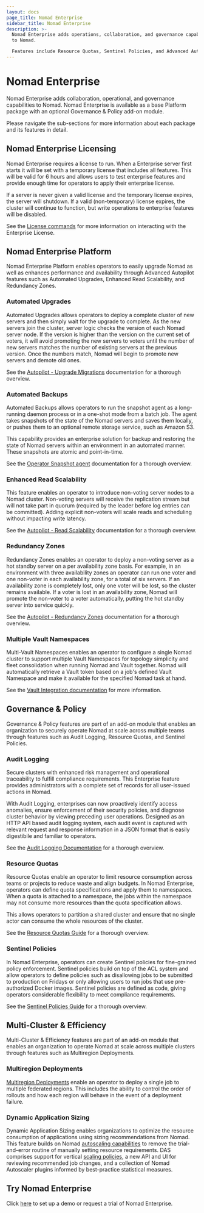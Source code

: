 ```yaml
---
layout: docs
page_title: Nomad Enterprise
sidebar_title: Nomad Enterprise
description: >-
  Nomad Enterprise adds operations, collaboration, and governance capabilities
  to Nomad.

  Features include Resource Quotas, Sentinel Policies, and Advanced Autopilot.
---
```


# Nomad Enterprise

Nomad Enterprise adds collaboration, operational, and governance capabilities
to Nomad. Nomad Enterprise is available as a base Platform package with an
optional Governance & Policy add-on module.

Please navigate the sub-sections for more information about each package and
its features in detail.

## Nomad Enterprise Licensing

Nomad Enterprise requires a license to run. When a Enterprise server first
starts it will be set with a temporary license that includes all
features. This will be valid for 6 hours and allows users to test enterprise
features and provide enough time for operators to apply their enterprise
license.

If a server is never given a valid license and the temporary license expires,
the server will shutdown. If a valid (non-temporary) license expires, the
cluster will continue to function, but write operations to enterprise features
will be disabled.

See the [License commands](/docs/commands/license) for more information on
interacting with the Enterprise License.

## Nomad Enterprise Platform

Nomad Enterprise Platform enables operators to easily upgrade Nomad as well as
enhances performance and availability through Advanced Autopilot features such
as Automated Upgrades, Enhanced Read Scalability, and Redundancy Zones.

### Automated Upgrades

Automated Upgrades allows operators to deploy a complete cluster of new
servers and then simply wait for the upgrade to complete. As the new servers
join the cluster, server logic checks the version of each Nomad server
node. If the version is higher than the version on the current set of voters,
it will avoid promoting the new servers to voters until the number of new
servers matches the number of existing servers at the previous version. Once
the numbers match, Nomad will begin to promote new servers and demote old
ones.

See the [Autopilot - Upgrade
Migrations](https://learn.hashicorp.com/tutorials/nomad/autopilot#upgrade-migrations)
documentation for a thorough overview.

### Automated Backups

Automated Backups allows operators to run the snapshot agent as a long-running
daemon process or in a one-shot mode from a batch job. The agent takes
snapshots of the state of the Nomad servers and saves them locally, or pushes
them to an optional remote storage service, such as Amazon S3.

This capability provides an enterprise solution for backup and restoring the
state of Nomad servers within an environment in an automated manner. These
snapshots are atomic and point-in-time.

See the [Operator Snapshot agent](/docs/commands/operator/snapshot-agent)
documentation for a thorough overview.

### Enhanced Read Scalability

This feature enables an operator to introduce non-voting server nodes to a
Nomad cluster. Non-voting servers will receive the replication stream but will
not take part in quorum (required by the leader before log entries can be
committed). Adding explicit non-voters will scale reads and scheduling without
impacting write latency.

See the [Autopilot - Read
Scalability](https://learn.hashicorp.com/tutorials/nomad/autopilot#server-read-and-scheduling-scaling)
documentation for a thorough overview.

### Redundancy Zones

Redundancy Zones enables an operator to deploy a non-voting server as a hot
standby server on a per availability zone basis. For example, in an
environment with three availability zones an operator can run one voter and
one non-voter in each availability zone, for a total of six servers. If an
availability zone is completely lost, only one voter will be lost, so the
cluster remains available. If a voter is lost in an availability zone, Nomad
will promote the non-voter to a voter automatically, putting the hot standby
server into service quickly.

See the [Autopilot - Redundancy
Zones](https://learn.hashicorp.com/tutorials/nomad/autopilot#redundancy-zones)
documentation for a thorough overview.

### Multiple Vault Namespaces

Multi-Vault Namespaces enables an operator to configure a single Nomad cluster
to support multiple Vault Namespaces for topology simplicity and fleet
consolidation when running Nomad and Vault together. Nomad will automatically
retrieve a Vault token based on a job's defined Vault Namespace and make it
available for the specified Nomad task at hand.

See the [Vault Integration documentation](/docs/integrations/vault-integration#enterprise-configuration) for more information.

## Governance & Policy

Governance & Policy features are part of an add-on module that enables an
organization to securely operate Nomad at scale across multiple teams through
features such as Audit Logging, Resource Quotas, and Sentinel Policies.

### Audit Logging

Secure clusters with enhanced risk management and operational traceability to
fulfill compliance requirements. This Enterprise feature provides
administrators with a complete set of records for all user-issued actions in
Nomad.

With Audit Logging, enterprises can now proactively identify access anomalies,
ensure enforcement of their security policies, and diagnose cluster behavior
by viewing preceding user operations. Designed as an HTTP API based audit
logging system, each audit event is captured with relevant request and
response information in a JSON format that is easily digestibile and familiar
to operators.

See the [Audit Logging Documentation](/docs/configuration/audit) for a
thorough overview.

### Resource Quotas

Resource Quotas enable an operator to limit resource consumption across teams
or projects to reduce waste and align budgets. In Nomad Enterprise, operators
can define quota specifications and apply them to namespaces. When a quota is
attached to a namespace, the jobs within the namespace may not consume more
resources than the quota specification allows.

This allows operators to partition a shared cluster and ensure that no single
actor can consume the whole resources of the cluster.

See the [Resource Quotas
Guide](https://learn.hashicorp.com/tutorials/nomad/quotas) for a thorough
overview.

### Sentinel Policies

In Nomad Enterprise, operators can create Sentinel policies for fine-grained
policy enforcement. Sentinel policies build on top of the ACL system and allow
operators to define policies such as disallowing jobs to be submitted to
production on Fridays or only allowing users to run jobs that use
pre-authorized Docker images. Sentinel policies are defined as code, giving
operators considerable flexibility to meet compliance requirements.

See the [Sentinel Policies
Guide](https://learn.hashicorp.com/tutorials/nomad/sentinel) for a thorough
overview.

## Multi-Cluster & Efficiency

Multi-Cluster & Efficiency features are part of an add-on module that enables
an organization to operate Nomad at scale across multiple clusters through
features such as Multiregion Deployments.

### Multiregion Deployments

[Multiregion Deployments] enable an operator to deploy a single job to multiple
federated regions. This includes the ability to control the order of rollouts
and how each region will behave in the event of a deployment failure.

### Dynamic Application Sizing

Dynamic Application Sizing enables organizations to optimize the resource
consumption of applications using sizing recommendations from Nomad. This
feature builds on Nomad [autoscaling capabilities] to remove the trial-and-error
routine of manually setting resource requirements. DAS comprises support for
vertical [scaling policies], a new API and UI for reviewing recommended job
changes, and a collection of Nomad Autoscaler plugins informed by best-practice
statistical measures.

## Try Nomad Enterprise

Click [here](https://www.hashicorp.com/go/nomad-enterprise) to set up a demo or
request a trial of Nomad Enterprise.

[multiregion deployments]: /docs/job-specification/multiregion
[autoscaling capabilities]: /docs/autoscaling
[scaling policies]: /docs/autoscaling/policy
